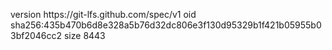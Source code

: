 version https://git-lfs.github.com/spec/v1
oid sha256:435b470b6d8e328a5b76d32dc806e3f130d95329b1f421b05955b03bf2046cc2
size 8443
